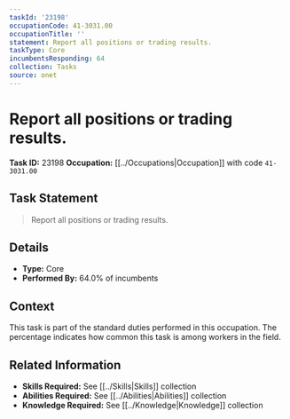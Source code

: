```yaml
---
taskId: '23198'
occupationCode: 41-3031.00
occupationTitle: ''
statement: Report all positions or trading results.
taskType: Core
incumbentsResponding: 64
collection: Tasks
source: onet
---
```

# Report all positions or trading results.

**Task ID:** 23198
**Occupation:** [[../Occupations|Occupation]] with code `41-3031.00`

## Task Statement

> Report all positions or trading results.

## Details

- **Type:** Core
- **Performed By:** 64.0% of incumbents

## Context

This task is part of the standard duties performed in this occupation. The percentage indicates how common this task is among workers in the field.

## Related Information

- **Skills Required:** See [[../Skills|Skills]] collection
- **Abilities Required:** See [[../Abilities|Abilities]] collection
- **Knowledge Required:** See [[../Knowledge|Knowledge]] collection
